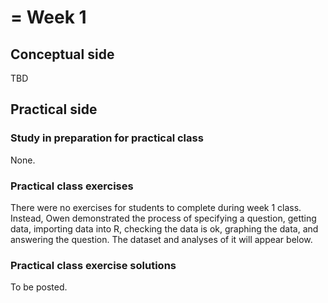 # = Week 1

## Conceptual side

TBD

## Practical side

### Study in preparation for practical class

None.

### Practical class exercises

There were no exercises for students to complete during week 1 class. Instead, Owen demonstrated the process of specifying a question, getting data, importing data into R, checking the data is ok, graphing the data, and answering the question. The dataset and analyses of it will appear below.

### Practical class exercise solutions

To be posted.
